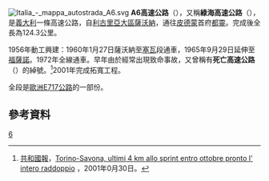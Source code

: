 [[File:Italia_-_mappa_autostrada_A6.svg|right]]
'''A6高速公路'''（{{lang-it|Autostrada A6}}），又稱'''綠海高速公路'''（{{lang|it|Autostrada Verdemare}}），是[[義大利|義大利]]一條高速公路，自[[利古里亞大區|利古里亞大區]][[薩沃納|薩沃納]]，通往[[皮德蒙|皮德蒙]]首府[[都靈|都靈]]。完成後全長為124.3公里。

1956年動工興建：1960年1月27日薩沃納至[[塞瓦_(義大利)|塞瓦]]段通車，1965年9月29日延伸至[[福薩諾|福薩諾]]。1972年全線通車。早年由於經常出現致命事故，又曾稱有'''死亡高速公路'''（{{lang|it| Autostrada della morte}}）的綽號。<ref>[[共和國報_(義大利)|共和國報]]，[http://ricerca.repubblica.it/repubblica/archivio/repubblica/2001/09/30/torino-savona-ultimi-km-allo-sprint-entro-ottobre.html Torino-Savona, ultimi 4 km allo sprint entro ottobre pronto l' intero raddoppio] {{Wayback|url=http://ricerca.repubblica.it/repubblica/archivio/repubblica/2001/09/30/torino-savona-ultimi-km-allo-sprint-entro-ottobre.html |date=20160916012502 }}，2001年0月30日。</ref>2001年完成拓寬工程。

全段是[[歐洲E717公路|歐洲E717公路]]的一部份。
==參考資料==
{{reflist}}

[[Category:義大利高速公路|6]]

{{意大利高速公路}}